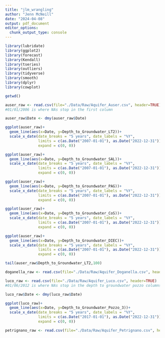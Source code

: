 ```yaml
---
title: "jlm_wrangling"
author: "Jenn McNeill"
date: "2024-04-08"
output: pdf_document
editor_options: 
  chunk_output_type: console
---
```


```r

library(lubridate)
library(ggplot2)
library(forecast)  
library(Kendall)
library(tseries)
library(outliers)
library(tidyverse)
library(smooth)
library(dplyr)
library(cowplot)

```

```r

getwd()

auser_raw <- read.csv(file="./Data/Raw/Aquifer_Auser.csv", header=TRUE)
#01/01/2006 is where NAs stop in the first column

auser_raw$Date <- dmy(auser_raw$Date) 

ggplot(auser_raw)+
  geom_line(aes(x=Date, y=Depth_to_Groundwater_LT2))+
  scale_x_date(date_breaks = "5 years", date_labels = "%Y", 
               limits = c(as.Date("2007-01-01"), as.Date("2022-12-31")),
               expand = c(0, 0))

ggplot(auser_raw)+
  geom_line(aes(x=Date, y=Depth_to_Groundwater_SAL))+
  scale_x_date(date_breaks = "5 years", date_labels = "%Y", 
               limits = c(as.Date("2007-01-01"), as.Date("2022-12-31")),
               expand = c(0, 0))

ggplot(auser_raw)+
  geom_line(aes(x=Date, y=Depth_to_Groundwater_PAG))+
  scale_x_date(date_breaks = "5 years", date_labels = "%Y", 
               limits = c(as.Date("2007-01-01"), as.Date("2022-12-31")),
               expand = c(0, 0))

ggplot(auser_raw)+
  geom_line(aes(x=Date, y=Depth_to_Groundwater_CoS))+
  scale_x_date(date_breaks = "5 years", date_labels = "%Y", 
               limits = c(as.Date("2007-01-01"), as.Date("2022-12-31")),
               expand = c(0, 0))

ggplot(auser_raw)+
  geom_line(aes(x=Date, y=Depth_to_Groundwater_DIEC))+
  scale_x_date(date_breaks = "5 years", date_labels = "%Y", 
               limits = c(as.Date("2007-01-01"), as.Date("2022-12-31")),
               expand = c(0, 0))

tail(auser_raw$Depth_to_Groundwater_LT2,100)

doganella_raw <- read.csv(file="./Data/Raw/Aquifer_Doganella.csv", header=TRUE)

luco_raw <- read.csv(file="./Data/Raw/Aquifer_Luco.csv", header=TRUE)
#01/06/2012 is where NAs stop in the depth to groundwater pozzo columns

luco_raw$Date <- dmy(luco_raw$Date) 

ggplot(luco_raw)+
  geom_line(aes(x=Date, y=Depth_to_Groundwater_Pozzo_3))+
  scale_x_date(date_breaks = "5 years", date_labels = "%Y", 
               limits = c(as.Date("2017-01-01"), as.Date("2022-12-31")),
               expand = c(0, 0))

petrignano_raw <- read.csv(file="./Data/Raw/Aquifer_Petrignano.csv", header=TRUE)

```



